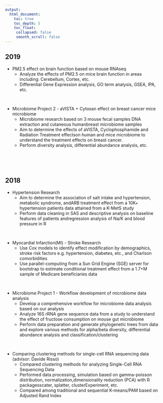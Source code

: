 ```yaml
---
output:
  html_document:
    toc: true
    toc_depth: 5
    toc_float:
     collapsed: false
     smooth_scroll: false
---
```


<link rel="stylesheet" href="styles.css" type="text/css">

## 2019

+ PM2.5 effect on brain function based on mouse RNAseq 
    + Analyze the effects of PM2.5 on mice brain function in areas including: Cerebellum, Cortex, etc.
    + Differential Gene Expression analysis, GO term analysis, GSEA, IPA, etc.
    
<br>

+ Microbiome Project 2 - aVISTA + Cytoxan effect on breast cancer mice microbiome
    + Microbiome research based on 3 mouse fecal samples DNA extraction and cutaneous humanbreast microbiome samples
    + Aim to determine the effects of aVISTA, Cyclophosphamide and Radiation Treatment effectson human and mice microbiome to understand the treatment effects on breast cancer.
    + Perform diversity analysis, differential abundance analysis, etc.

<br>
<br>
<br>

## 2018

+ Hypertension Research
    + Aim to determine the association of salt intake and hypertension, metabolic syndrome, andARB treatment effect from a 10K+ hypertension patients data attained from a K-MetS study
    + Perform data cleaning in SAS and descriptive analysis on baseline features of patients andregression analysis of Na/K and blood pressure in R
    
<br>

+ Myocardial Infarction(MI) - Stroke Research
    + Use Cox models to identify effect modification by demographics, stroke risk factors e.g. hypertension, diabetes, etc., and Charlson comorbidities
    + Use parallel-computing from a Sun Grid Engine (SGE) server for bootstrap to estimate conditional treatment effect from a 1.7+M sample of Medicare beneficiaries data

<br>

+ Microbiome Project 1 - Workflow development of microbiome data analysis
    + Develop a comprehensive workflow for microbiome data analysis based on our analysis
    + Analyze 16S rRNA gene sequence data from a study to understand the effect of fructose consumption on mouse gut microbiome
    + Perform data preparation and generate phylogenetic trees from data and explore various methods for alpha/beta diversity, differential abundance analysis and classification/clustering
    
<br>

+ Comparing clustering methods for single-cell RNA sequencing data (advisor: Davide Risso)
    + Compared clustering methods for analyzing Single-Cell RNA Sequencing Data
    + Performed data processing, simulation based on gamma-poisson distribution, normalization,dimensionality reduction (PCA) with R packagesscater, splatter, clusterExperiment, etc.
    + Compared among traditional and sequential K-means/PAM based on Adjusted Rand Index


